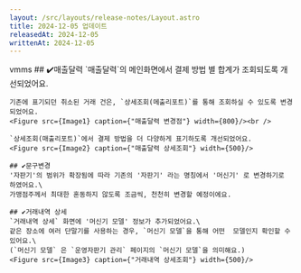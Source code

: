 ```yaml
---
layout: /src/layouts/release-notes/Layout.astro
title: 2024-12-05 업데이트
releasedAt: 2024-12-05
writtenAt: 2024-12-05
---
```



<Frame>
    <Badge style={'web'}>vmms</Badge>
    ## ✔️매출달력
    `매출달력`의 메인화면에서 결제 방법 별 합계가 조회되도록 개선되었어요.

    기존에 표기되던 취소된 거래 건은, `상세조회(메출리포트)`를 통해 조회하실 수 있도록 변경되었어요.
    <Figure src={Image1} caption={"매출달력 변경점"} width={800}/><br />

    `상세조회(매출리포트)`에서 결제 방법을 더 다양하게 표기하도록 개선되었어요.
    <Figure src={Image2} caption={"매출달력 상세조회"} width={500}/>

    ## ✔️문구변경
    '자판기'의 범위가 확장됨에 따라 기존의 '자판기' 라는 명칭에서 '머신기' 로 변경하기로 하였어요.\
    가맹점주께서 최대한 혼동하지 않도록 조금씩, 천천히 변경할 예정이에요.

    ## ✔️거래내역 상세
    `거래내역 상세` 화면에 '머신기 모델' 정보가 추가되었어요.\
    같은 장소에 여러 단말기를 사용하는 경우, `머신기 모델`을 통해 어떤  모델인지 확인할 수 있어요.\
    (`머신기 모델` 은 `운영자판기 관리` 페이지의 `머신기 모델`을 의미해요.)
    <Figure src={Image3} caption={"거래내역 상세조회"} width={500}/>
</Frame>